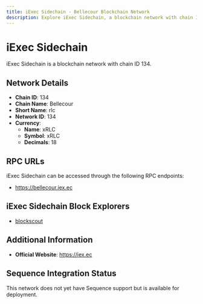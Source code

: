 ```yaml
--- 
title: iExec Sidechain - Bellecour Blockchain Network
description: Explore iExec Sidechain, a blockchain network with chain ID 134. Learn about its native currency, xRLC, and how to interact with the network.
---
```


# iExec Sidechain

iExec Sidechain is a blockchain network with chain ID 134.

## Network Details

- **Chain ID**: 134
- **Chain Name**: Bellecour
- **Short Name**: rlc
- **Network ID**: 134
- **Currency**: 
  - **Name**: xRLC
  - **Symbol**: xRLC
  - **Decimals**: 18

## RPC URLs

iExec Sidechain can be accessed through the following RPC endpoints:

- https://bellecour.iex.ec

## iExec Sidechain Block Explorers

- [blockscout](https://blockscout.bellecour.iex.ec)

## Additional Information

- **Official Website**: https://iex.ec

## Sequence Integration Status

This network does not yet have Sequence support but is available for deployment.
